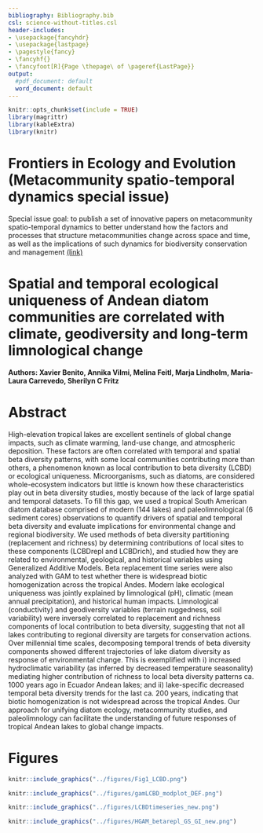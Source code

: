 ```yaml
---
bibliography: Bibliography.bib
csl: science-without-titles.csl
header-includes:
- \usepackage{fancyhdr}
- \usepackage{lastpage}
- \pagestyle{fancy}
- \fancyhf{}
- \fancyfoot[R]{Page \thepage\ of \pageref{LastPage}}
output:
  #pdf_document: default
  word_document: default
---
```


```r
knitr::opts_chunk$set(include = TRUE)
library(magrittr)
library(kableExtra)
library(knitr)
```

# Frontiers in Ecology and Evolution (Metacommunity spatio-temporal dynamics special issue)

Special issue goal: to publish a set of innovative papers on metacommunity spatio-temporal dynamics to better understand how the factors and processes that structure metacommunities change across space and time, as well as the implications of such dynamics for biodiversity conservation and management [(link)](https://www.frontiersin.org/research-topics/11574/metacommunity-spatio-temporal-dynamics-conservation-and-management-implications#overview)

# Spatial and temporal ecological uniqueness of Andean diatom communities are correlated with climate, geodiversity and long-term limnological change
**Authors: Xavier Benito, Annika Vilmi, Melina Feitl, Marja Lindholm, Maria-Laura Carrevedo, Sherilyn C Fritz**

# Abstract
High-elevation tropical lakes are excellent sentinels of global change impacts, such as climate warming, land-use change, and atmospheric deposition. These factors are often correlated with temporal and spatial beta diversity patterns, with some local communities contributing more than others, a phenomenon known as local contribution to beta diversity (LCBD) or ecological uniqueness. Microorganisms, such as diatoms, are considered whole-ecosystem indicators but little is known how these characteristics play out in beta diversity studies, mostly because of the lack of large spatial and temporal datasets. To fill this gap, we used a tropical South American diatom database comprised of modern (144 lakes) and paleolimnological (6 sediment cores) observations to quantify drivers of spatial and temporal beta diversity and evaluate implications for environmental change and regional biodiversity. We used methods of beta diversity partitioning (replacement and richness) by determining contributions of local sites to these components (LCBDrepl and LCBDrich), and studied how they are related to environmental, geological, and historical variables using Generalized Additive Models. Beta replacement time series were also analyzed with GAM to test whether there is widespread biotic homogenization across the tropical Andes. Modern lake ecological uniqueness was jointly explained by limnological (pH), climatic (mean annual precipitation), and historical human impacts. Limnological (conductivity) and geodiversity variables (terrain ruggedness, soil variability) were inversely correlated to replacement and richness components of local contribution to beta diversity, suggesting that not all lakes contributing to regional diversity are targets for conservation actions. Over millennial time scales, decomposing temporal trends of beta diversity components showed different trajectories of lake diatom diversity as response of environmental change. This is exemplified with i) increased hydroclimatic variability (as inferred by decreased temperature seasonality) mediating higher contribution of richness to local beta diversity patterns ca. 1000 years ago in Ecuador Andean lakes; and ii) lake-specific decreased temporal beta diversity trends for the last ca. 200 years, indicating that biotic homogenization is not widespread across the tropical Andes. Our approach for unifying diatom ecology, metacommunity studies, and paleolimnology can facilitate the understanding of future responses of tropical Andean lakes to global change impacts.

# Figures

```r
knitr::include_graphics("../figures/Fig1_LCBD.png")
```

```r
knitr::include_graphics("../figures/gamLCBD_modplot_DEF.png")
```

```r
knitr::include_graphics("../figures/LCBDtimeseries_new.png")
```

```r
knitr::include_graphics("../figures/HGAM_betarepl_GS_GI_new.png")

```


